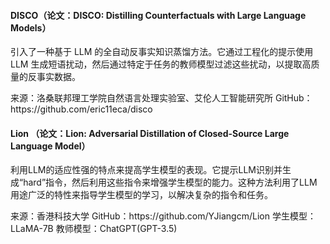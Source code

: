 

#### DISCO（论文：DISCO: Distilling Counterfactuals with Large Language Models）
引入了一种基于 LLM 的全自动反事实知识蒸馏方法。它通过工程化的提示使用 LLM 生成短语扰动，然后通过特定于任务的教师模型过滤这些扰动，以提取高质量的反事实数据。

来源：洛桑联邦理工学院自然语言处理实验室、艾伦人工智能研究所
GitHub：https://github.com/eric11eca/disco


#### Lion （论文：Lion: Adversarial Distillation of Closed-Source Large Language Model）
利用LLM的适应性强的特点来提高学生模型的表现。它提示LLM识别并生成“hard”指令，然后利用这些指令来增强学生模型的能力。这种方法利用了LLM用途广泛的特性来指导学生模型的学习，以解决复杂的指令和任务。

来源：香港科技大学
GitHub：https://github.com/YJiangcm/Lion
学生模型：LLaMA-7B
教师模型：ChatGPT(GPT-3.5)